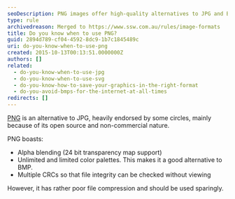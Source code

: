 ```yaml
---
seoDescription: PNG images offer high-quality alternatives to JPG and BMP, featuring alpha blending, unlimited color palettes, and multiple CRCs for integrity checks.
type: rule
archivedreason: Merged to https://www.ssw.com.au/rules/image-formats
title: Do you know when to use PNG?
guid: 2894d789-cf04-4592-8dc9-1b7c1845489c
uri: do-you-know-when-to-use-png
created: 2015-10-13T00:13:51.0000000Z
authors: []
related:
  - do-you-know-when-to-use-jpg
  - do-you-know-when-to-use-svg
  - do-you-know-how-to-save-your-graphics-in-the-right-format
  - do-you-avoid-bmps-for-the-internet-at-all-times
redirects: []
---
```


[PNG](http://www.libpng.org/pub/png/) is an alternative to JPG, heavily endorsed by some circles, mainly because of its open source and non-commercial nature.

PNG boasts:

* Alpha blending (24 bit transparency map support)
* Unlimited and limited color palettes. This makes it a good alternative to BMP.
* Multiple CRCs so that file integrity can be checked without viewing

However, it has rather poor file compression and should be used sparingly.
